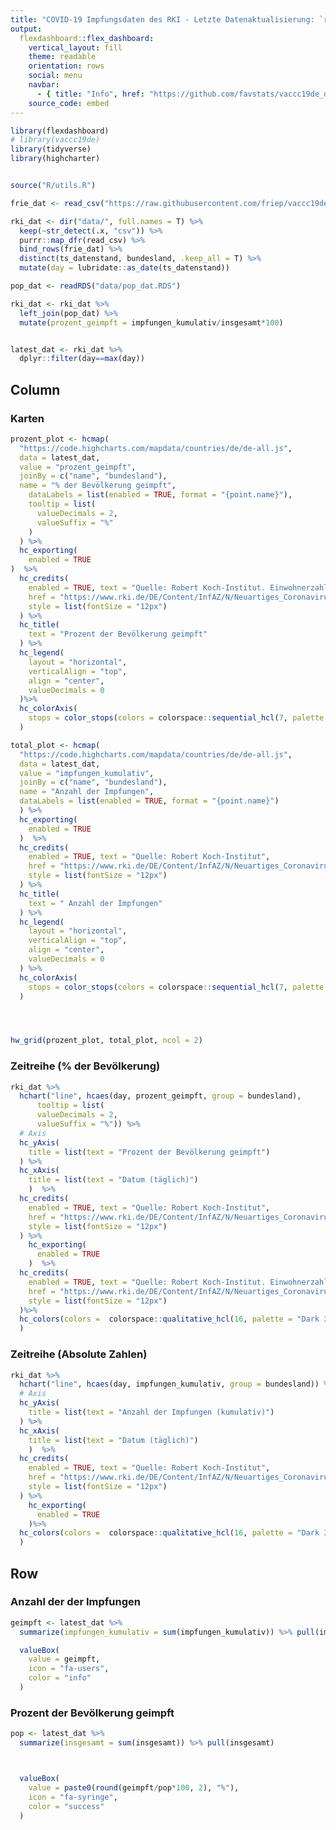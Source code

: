 ```yaml
---
title: "COVID-19 Impfungsdaten des RKI - Letzte Datenaktualisierung: `r Sys.time()`"
output: 
  flexdashboard::flex_dashboard:
    vertical_layout: fill
    theme: readable
    orientation: rows
    social: menu
    navbar:
      - { title: "Info", href: "https://github.com/favstats/vaccc19de_dashboard", align: right }
    source_code: embed
---
```




```r
library(flexdashboard)
# library(vaccc19de)
library(tidyverse)
library(highcharter)


source("R/utils.R")

frie_dat <- read_csv("https://raw.githubusercontent.com/friep/vaccc19de_rki_data/main/data/cumulative_time_series.csv")

rki_dat <- dir("data/", full.names = T) %>% 
  keep(~str_detect(.x, "csv")) %>% 
  purrr::map_dfr(read_csv) %>% 
  bind_rows(frie_dat) %>% 
  distinct(ts_datenstand, bundesland, .keep_all = T) %>% 
  mutate(day = lubridate::as_date(ts_datenstand)) 

pop_dat <- readRDS("data/pop_dat.RDS")

rki_dat <- rki_dat %>% 
  left_join(pop_dat) %>% 
  mutate(prozent_geimpft = impfungen_kumulativ/insgesamt*100)


latest_dat <- rki_dat %>% 
  dplyr::filter(day==max(day))
```






Column {.tabset}
-----------------------------------------------------------------------


### Karten

```r
    
prozent_plot <- hcmap(
  "https://code.highcharts.com/mapdata/countries/de/de-all.js",
  data = latest_dat,
  value = "prozent_geimpft",
  joinBy = c("name", "bundesland"),
  name = "% der Bevölkerung geimpft",
    dataLabels = list(enabled = TRUE, format = "{point.name}"),
    tooltip = list(
      valueDecimals = 2,
      valueSuffix = "%"
    )
  ) %>%
  hc_exporting(
    enabled = TRUE
)  %>% 
  hc_credits(
    enabled = TRUE, text = "Quelle: Robert Koch-Institut. Einwohnerzahlen Statistischen Bundesamt.",
    href = "https://www.rki.de/DE/Content/InfAZ/N/Neuartiges_Coronavirus/Daten/Impfquoten-Tab.html",
    style = list(fontSize = "12px")
  ) %>%
  hc_title(
    text = "Prozent der Bevölkerung geimpft"
  ) %>% 
  hc_legend(
    layout = "horizontal",
    verticalAlign = "top",
    align = "center",
    valueDecimals = 0
  )%>%
  hc_colorAxis(
    stops = color_stops(colors = colorspace::sequential_hcl(7, palette = "Blues 3", rev = T))
  )

total_plot <- hcmap(
  "https://code.highcharts.com/mapdata/countries/de/de-all.js",
  data = latest_dat,
  value = "impfungen_kumulativ",
  joinBy = c("name", "bundesland"),
  name = "Anzahl der Impfungen",
  dataLabels = list(enabled = TRUE, format = "{point.name}")
  ) %>%
  hc_exporting(
    enabled = TRUE
  )  %>% 
  hc_credits(
    enabled = TRUE, text = "Quelle: Robert Koch-Institut",
    href = "https://www.rki.de/DE/Content/InfAZ/N/Neuartiges_Coronavirus/Daten/Impfquoten-Tab.html",
    style = list(fontSize = "12px")
  ) %>%
  hc_title(
    text = " Anzahl der Impfungen"
  ) %>% 
  hc_legend(
    layout = "horizontal",
    verticalAlign = "top",
    align = "center",
    valueDecimals = 0
  ) %>%
  hc_colorAxis(
    stops = color_stops(colors = colorspace::sequential_hcl(7, palette = "Mint", rev = T))
  )




hw_grid(prozent_plot, total_plot, ncol = 2)

```



<!-- {data-width=600} -->



### Zeitreihe (% der Bevölkerung)

```r
rki_dat %>% 
  hchart("line", hcaes(day, prozent_geimpft, group = bundesland),
      tooltip = list(
      valueDecimals = 2,
      valueSuffix = "%")) %>%
  # Axis
  hc_yAxis(
    title = list(text = "Prozent der Bevölkerung geimpft")
  ) %>% 
  hc_xAxis(
    title = list(text = "Datum (täglich)")
    )  %>% 
  hc_credits(
    enabled = TRUE, text = "Quelle: Robert Koch-Institut",
    href = "https://www.rki.de/DE/Content/InfAZ/N/Neuartiges_Coronavirus/Daten/Impfquoten-Tab.html",
    style = list(fontSize = "12px")
  ) %>% 
    hc_exporting(
      enabled = TRUE
    )  %>% 
  hc_credits(
    enabled = TRUE, text = "Quelle: Robert Koch-Institut. Einwohnerzahlen vom 31.12.2019 (Statistisches Bundesamt)",
    href = "https://www.rki.de/DE/Content/InfAZ/N/Neuartiges_Coronavirus/Daten/Impfquoten-Tab.html",
    style = list(fontSize = "12px")
  )%>%
  hc_colors(colors =  colorspace::qualitative_hcl(16, palette = "Dark 3", rev = T)
  )


```



### Zeitreihe (Absolute Zahlen)

```r
rki_dat %>% 
  hchart("line", hcaes(day, impfungen_kumulativ, group = bundesland)) %>%
  # Axis
  hc_yAxis(
    title = list(text = "Anzahl der Impfungen (kumulativ)")
  ) %>% 
  hc_xAxis(
    title = list(text = "Datum (täglich)")
    )  %>% 
  hc_credits(
    enabled = TRUE, text = "Quelle: Robert Koch-Institut",
    href = "https://www.rki.de/DE/Content/InfAZ/N/Neuartiges_Coronavirus/Daten/Impfquoten-Tab.html",
    style = list(fontSize = "12px")
  ) %>% 
    hc_exporting(
      enabled = TRUE
    )%>%
  hc_colors(colors =  colorspace::qualitative_hcl(16, palette = "Dark 3", rev = T)
  )

```




Row
-----------------------------------------------------------------------

### Anzahl der der Impfungen {.value-box}

```r


geimpft <- latest_dat %>% 
  summarize(impfungen_kumulativ = sum(impfungen_kumulativ)) %>% pull(impfungen_kumulativ)

  valueBox(
    value = geimpft,
    icon = "fa-users",
    color = "info"
  )
```


### Prozent der Bevölkerung geimpft {.value-box}

```r


pop <- latest_dat %>% 
  summarize(insgesamt = sum(insgesamt)) %>% pull(insgesamt)



  valueBox(
    value = paste0(round(geimpft/pop*100, 2), "%"),
    icon = "fa-syringe",
    color = "success"
  )
```
